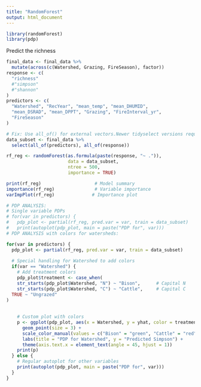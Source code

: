 ```yaml
---
title: "RandomForest"
output: html_document
---
```

```r
library(randomForest)
library(pdp)
```
Predict the richness
```r
final_data <- final_data %>%
  mutate(across(c(Watershed, Grazing, FireSeason), factor))
response <- c(
  "richness"
  #"simpson"
  #"shannon"
)
predictors <- c(
  "Watershed", "RecYear", "mean_temp", "mean_DHUMID", 
  "mean_DSRAD", "mean_DPPT", "Grazing", "FireInterval_yr", 
  "FireSeason" 
)

# Fix: Use all_of() for external vectors.Newer tidyselect versions require all_of() when using external vectors to avoid ambiguity.
data_subset <- final_data %>% 
  select(all_of(predictors), all_of(response))

rf_reg <- randomForest(as.formula(paste(response, "~ .")),
                       data = data_subset,
                       ntree = 500,
                       importance = TRUE)

print(rf_reg)                    # Model summary
importance(rf_reg)               # Variable importance
varImpPlot(rf_reg)              # Importance plot

# PDP ANALYSIS:
# Single variable PDPs
# for(var in predictors) {
#   pdp_plot <- partial(rf_reg, pred.var = var, train = data_subset)
#   print(autoplot(pdp_plot, main = paste("PDP for", var)))
# PDP ANALYSIS with colors for watersheds:
```
```r



for(var in predictors) {
  pdp_plot <- partial(rf_reg, pred.var = var, train = data_subset)
  
  # Special handling for Watershed to add colors
  if(var == "Watershed") {
    # Add treatment colors
    pdp_plot$treatment <- case_when(
    str_starts(pdp_plot$Watershed, "N") ~ "Bison",      # Capital N
    str_starts(pdp_plot$Watershed, "C") ~ "Cattle",     # Capital C  
  TRUE ~ "Ungrazed"
)
    
    
    # Custom plot with colors
    p <- ggplot(pdp_plot, aes(x = Watershed, y = yhat, color = treatment)) +
      geom_point(size = 3) +
      scale_color_manual(values = c("Bison" = "green", "Cattle" = "red", "Ungrazed" = "blue")) +
      labs(title = "PDP for Watershed", y = "Predicted Simpson") +
      theme(axis.text.x = element_text(angle = 45, hjust = 1))
    print(p)
  } else {
    # Regular autoplot for other variables
    print(autoplot(pdp_plot, main = paste("PDP for", var)))
  }
}

```



